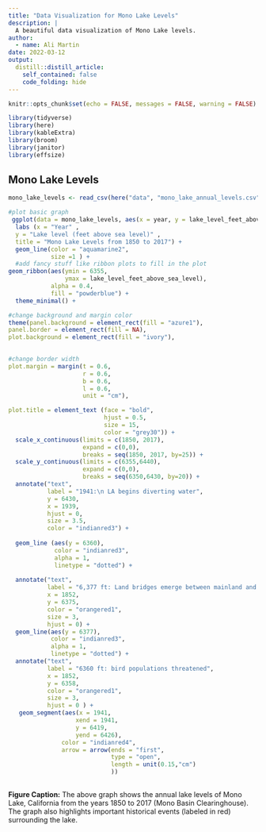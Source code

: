 ```yaml
---
title: "Data Visualization for Mono Lake Levels"
description: |
  A beautiful data visualization of Mono Lake levels.
author:
  - name: Ali Martin
date: 2022-03-12
output:
  distill::distill_article:
    self_contained: false
    code_folding: hide
---
```


```r
knitr::opts_chunk$set(echo = FALSE, messages = FALSE, warning = FALSE)

library(tidyverse)
library(here)
library(kableExtra)
library(broom)
library(janitor)
library(effsize)
```

## Mono Lake Levels

```r
mono_lake_levels <- read_csv(here("data", "mono_lake_annual_levels.csv") , skip = 5) %>% clean_names() %>% mutate(year = as.numeric(year))
```

```r
#plot basic graph
 ggplot(data = mono_lake_levels, aes(x = year, y = lake_level_feet_above_sea_level)) +
  labs (x = "Year" ,
  y = "Lake level (feet above sea level)" , 
  title = "Mono Lake Levels from 1850 to 2017") +
  geom_line(color = "aquamarine2",
            size =1 ) +
  #add fancy stuff like ribbon plots to fill in the plot
geom_ribbon(aes(ymin = 6355,
                ymax = lake_level_feet_above_sea_level),
            alpha = 0.4,
            fill = "powderblue") +
  theme_minimal() +

#change background and margin color
theme(panel.background = element_rect(fill = "azure1"),
panel.border = element_rect(fill = NA),
plot.background = element_rect(fill = "ivory"),
      

#change border width
plot.margin = margin(t = 0.6,
                     r = 0.6,
                     b = 0.6,
                     l = 0.6,
                     unit = "cm"),

plot.title = element_text (face = "bold",
                           hjust = 0.5,
                           size = 15,
                           color = "grey30")) + 
  scale_x_continuous(limits = c(1850, 2017), 
                     expand = c(0,0),
                     breaks = seq(1850, 2017, by=25)) +
  scale_y_continuous(limits = c(6355,6440), 
                     expand = c(0,0),
                     breaks = seq(6350,6430, by=20)) +
  annotate("text", 
           label = "1941:\n LA begins diverting water", 
           y = 6430, 
           x = 1939,
           hjust = 0,
           size = 3.5,
           color = "indianred3") +
  
  geom_line (aes(y = 6360),
             color = "indianred3",
             alpha = 1,
             linetype = "dotted") +
  
  annotate("text",
           label = "6,377 ft: Land bridges emerge between mainland and islands",
           x = 1852,
           y = 6375,
           color = "orangered1",
           size = 3,
           hjust = 0) +
  geom_line(aes(y = 6377),
            color = "indianred3",
            alpha = 1,
            linetype = "dotted") +
  annotate("text",
           label = "6360 ft: bird populations threatened",
           x = 1852,
           y = 6358,
           color = "orangered1",
           size = 3,
           hjust = 0 ) +
   geom_segment(aes(x = 1941, 
                   xend = 1941,
                   y = 6419, 
                   yend = 6426),
               color = "indianred4",
               arrow = arrow(ends = "first",
                             type = "open",
                             length = unit(0.15,"cm")
                             ))
               
```


**Figure Caption:** The above graph shows the annual lake levels of Mono Lake, California from the years 1850 to 2017 (Mono Basin Clearinghouse). The graph also highlights important historical events (labeled in red) surrounding the lake. 


